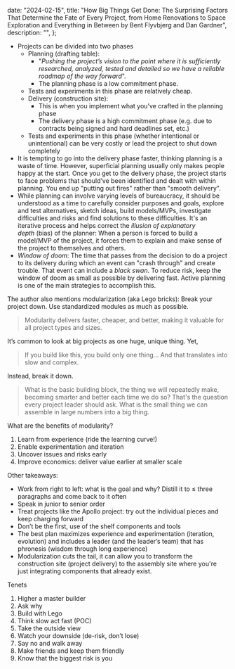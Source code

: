 
  date: "2024-02-15",
  title:
    "How Big Things Get Done: The Surprising Factors That Determine the Fate of Every Project, from Home Renovations to Space Exploration and Everything in Between by Bent Flyvbjerg and Dan Gardner",
  description: "",
};


- Projects can be divided into two phases
  - Planning (drafting table):
    - "_Pushing the project’s vision to the point where it is sufficiently researched, analyzed, tested and detailed so we have a reliable roadmap of the way forward_".
    - The planning phase is a low commitment phase.
  - Tests and experiments in this phase are relatively cheap.
  - Delivery (construction site):
    - This is when you implement what you’ve crafted in the planning phase
    - The delivery phase is a high commitment phase (e.g. due to contracts being signed and hard deadlines set, etc.)
  - Tests and experiments in this phase (whether intentional or unintentional) can be very costly or lead the project to shut down completely
- It is tempting to go into the delivery phase faster, thinking planning is a waste of time. However, superficial planning usually only makes people happy at the start. Once you get to the delivery phase, the project starts to face problems that should’ve been identified and dealt with within planning. You end up "putting out fires" rather than "smooth delivery".
- While planning can involve varying levels of bureaucracy, it should be understood as a time to carefully consider purposes and goals, explore and test alternatives, sketch ideas, build models/MVPs, investigate difficulties and risks and find solutions to these difficulties. It's an iterative process and helps correct the *illusion of explanatory depth* (bias) of the planner: When a person is forced to build a model/MVP of the project, it forces them to explain and make sense of the project to themselves and others.
- _Window of doom_: The time that passes from the decision to do a project to its delivery during which an event can "crash through" and create trouble. That event can include a *black swan*. To reduce risk, keep the window of doom as small as possible by delivering fast. Active planning is one of the main strategies to accomplish this.

The author also mentions modularization (aka Lego bricks): Break your project down. Use standardized modules as much as possible.

> Modularity delivers faster, cheaper, and better, making it valuable for all project types and sizes.

It’s common to look at big projects as one huge, unique thing. Yet,

> If you build like this, you build only one thing... And that translates into slow and complex.

Instead, break it down.

> What is the basic building block, the thing we will repeatedly make, becoming smarter and better each time we do so? That's the question every project leader should ask. What is the small thing we can assemble in large numbers into a big thing.

What are the benefits of modularity?

1. Learn from experience (ride the learning curve!)
2. Enable experimentation and iteration
3. Uncover issues and risks early
4. Improve economics: deliver value earlier at smaller scale

Other takeaways:

- Work from right to left: what is the goal and why? Distill it to ≤ three paragraphs and come back to it often
- Speak in junior to senior order
- Treat projects like the Apollo project: try out the individual pieces and keep charging forward
- Don’t be the first, use of the shelf components and tools
- The best plan maximizes experience and experimentation (iteration, evolution) and includes a leader (and the leader’s team) that has phronesis (wisdom through long experience)
- Modularization cuts the tail, it can allow you to transform the construction site (project delivery) to the assembly site where you're just integrating components that already exist.

Tenets

1. Higher a master builder
2. Ask why
3. Build with Lego
4. Think slow act fast (POC)
5. Take the outside view
6. Watch your downside (de-risk, don’t lose)
7. Say no and walk away
8. Make friends and keep them friendly
9. Know that the biggest risk is you
